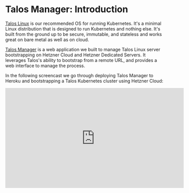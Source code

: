 # Talos Manager: Introduction

[Talos Linux](https://www.talos.dev/) is our recommended OS for running Kubernetes. It's a minimal Linux distribution that is designed to run Kubernetes and nothing else. It's built from the ground up to be secure, immutable, and stateless and works great on bare metal as well as on cloud.

[Talos Manager](https://github.com/reclaim-the-stack/talos-manager) is a web application we built to manage Talos Linux server bootstrapping on Hetzner Cloud and Hetzner Dedicated Servers. It leverages Talos's ability to bootstrap from a remote URL, and provides a web interface to manage the process.

In the following screencast we go through deploying Talos Manager to Heroku and bootstrapping a Talos Kubernetes cluster using Hetzner Cloud:

<iframe width="560" height="315" src="https://www.youtube.com/embed/TCIkPvC9_ZA" title="YouTube video player" frameborder="0" allow="accelerometer; autoplay; clipboard-write; encrypted-media; gyroscope; picture-in-picture; web-share" allowfullscreen></iframe>
